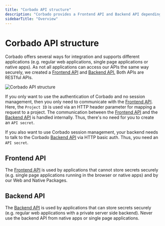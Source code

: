 ```yaml
---
title: "Corbado API structure"
description: "Corbado provides a Frontend API and Backend API depending on the way you want to integrate and your tech stack."
sidebarTitle: "Overview"
---
```


# Corbado API structure

Corbado offers several ways for integration and supports different applications (e.g. regular web applications, single page applications or native apps). As not all applications can access our APIs the same way securely, we created a [Frontend API](./frontend-api) and [Backend API.](./backend-api) Both APIs are RESTful APIs.

![Corbado API structure](/images/backend-integration/api-structure.png)

If you only want to use the authentication of Corbado and no session management, then you only need to communicate with the [Frontend API](./frontend-api). Here, the `Project ID` is used via an HTTP header parameter for mapping a request to a project. The communication between the [Frontend API](./frontend-api) and the [Backend API](./backend-api) is handled internally. Thus, there's no need for you to create an `API secret`.

If you also want to use Corbado session management, your backend needs to talk to the Corbado [Backend API](backend-api.md) via HTTP basic auth. Thus, you need an `API secret`.

## Frontend API

The [Frontend API](./frontend-api) is used by applications that cannot store secrets securely (e.g. single page applications running in the browser or native apps) and by our Web and Native Packages.

## Backend API

The [Backend API](./backend-api) is used by applications that can store secrets securely (e.g. regular web applications with a private server side backend). Never use the backend API from native apps or single page applications.

